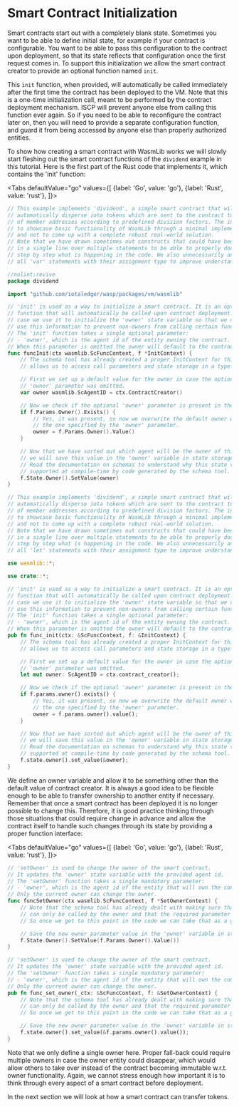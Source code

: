 
# Smart Contract Initialization

Smart contracts start out with a completely blank state. Sometimes you want to be able to
define initial state, for example if your contract is configurable. You want to be able to
pass this configuration to the contract upon deployment, so that its state reflects that
configuration once the first request comes in. To support this initialization we allow the
smart contract creator to provide an optional function named `init`.

This `init` function, when provided, will automatically be called immediately after the
first time the contract has been deployed to the VM. Note that this is a one-time
initialization call, meant to be performed by the contract deployment mechanism. ISCP will
prevent anyone else from calling this function ever again. So if you need to be able to
reconfigure the contract later on, then you will need to provide a separate configuration
function, and guard it from being accessed by anyone else than properly authorized
entities.

To show how creating a smart contract with WasmLib works we will slowly start fleshing out
the smart contract functions of the `dividend` example in this tutorial. Here is the first
part of the Rust code that implements it, which contains the 'init' function:

<Tabs defaultValue="go"
	values={[
		{label: 'Go', value: 'go'},
		{label: 'Rust', value: 'rust'},
	]}>

<TabItem value="go">

```go
// This example implements 'dividend', a simple smart contract that will
// automatically disperse iota tokens which are sent to the contract to a group
// of member addresses according to predefined division factors. The intent is
// to showcase basic functionality of WasmLib through a minimal implementation
// and not to come up with a complete robust real-world solution.
// Note that we have drawn sometimes out constructs that could have been done
// in a single line over multiple statements to be able to properly document
// step by step what is happening in the code. We also unnecessarily annotate
// all 'var' statements with their assignment type to improve understanding.

//nolint:revive
package dividend

import "github.com/iotaledger/wasp/packages/vm/wasmlib"

// 'init' is used as a way to initialize a smart contract. It is an optional
// function that will automatically be called upon contract deployment. In this
// case we use it to initialize the 'owner' state variable so that we can later
// use this information to prevent non-owners from calling certain functions.
// The 'init' function takes a single optional parameter:
// - 'owner', which is the agent id of the entity owning the contract.
// When this parameter is omitted the owner will default to the contract creator.
func funcInit(ctx wasmlib.ScFuncContext, f *InitContext) {
	// The schema tool has already created a proper InitContext for this function that
	// allows us to access call parameters and state storage in a type-safe manner.

	// First we set up a default value for the owner in case the optional
	// 'owner' parameter was omitted.
	var owner wasmlib.ScAgentID = ctx.ContractCreator()

	// Now we check if the optional 'owner' parameter is present in the params map.
	if f.Params.Owner().Exists() {
		// Yes, it was present, so now we overwrite the default owner with
		// the one specified by the 'owner' parameter.
		owner = f.Params.Owner().Value()
	}

	// Now that we have sorted out which agent will be the owner of this contract
	// we will save this value in the 'owner' variable in state storage on the host.
	// Read the documentation on schemas to understand why this state variable is
	// supported at compile-time by code generated by the schema tool.
	f.State.Owner().SetValue(owner)
}
```

</TabItem>
<TabItem value="rust">

```rust
// This example implements 'dividend', a simple smart contract that will
// automatically disperse iota tokens which are sent to the contract to a group
// of member addresses according to predefined division factors. The intent is
// to showcase basic functionality of WasmLib through a minimal implementation
// and not to come up with a complete robust real-world solution.
// Note that we have drawn sometimes out constructs that could have been done
// in a single line over multiple statements to be able to properly document
// step by step what is happening in the code. We also unnecessarily annotate
// all 'let' statements with their assignment type to improve understanding.

use wasmlib::*;

use crate::*;

// 'init' is used as a way to initialize a smart contract. It is an optional
// function that will automatically be called upon contract deployment. In this
// case we use it to initialize the 'owner' state variable so that we can later
// use this information to prevent non-owners from calling certain functions.
// The 'init' function takes a single optional parameter:
// - 'owner', which is the agent id of the entity owning the contract.
// When this parameter is omitted the owner will default to the contract creator.
pub fn func_init(ctx: &ScFuncContext, f: &InitContext) {
    // The schema tool has already created a proper InitContext for this function that
    // allows us to access call parameters and state storage in a type-safe manner.

    // First we set up a default value for the owner in case the optional
    // 'owner' parameter was omitted.
    let mut owner: ScAgentID = ctx.contract_creator();

    // Now we check if the optional 'owner' parameter is present in the params map.
    if f.params.owner().exists() {
        // Yes, it was present, so now we overwrite the default owner with
        // the one specified by the 'owner' parameter.
        owner = f.params.owner().value();
    }

    // Now that we have sorted out which agent will be the owner of this contract
    // we will save this value in the 'owner' variable in state storage on the host.
    // Read the documentation on schemas to understand why this state variable is
    // supported at compile-time by code generated by the schema tool.
    f.state.owner().set_value(&owner);
}
```

</TabItem>
</Tabs>

We define an owner variable and allow it to be something other than the default value of
contract creator. It is always a good idea to be flexible enough to be able to transfer
ownership to another entity if necessary. Remember that once a smart contract has been
deployed it is no longer possible to change this. Therefore, it is good practice thinking
through those situations that could require change in advance and allow the contract
itself to handle such changes through its state by providing a proper function interface:

<Tabs defaultValue="go"
	values={[
		{label: 'Go', value: 'go'},
		{label: 'Rust', value: 'rust'},
	]}>
<TabItem value="go">

```go
// 'setOwner' is used to change the owner of the smart contract.
// It updates the 'owner' state variable with the provided agent id.
// The 'setOwner' function takes a single mandatory parameter:
// - 'owner', which is the agent id of the entity that will own the contract.
// Only the current owner can change the owner.
func funcSetOwner(ctx wasmlib.ScFuncContext, f *SetOwnerContext) {
    // Note that the schema tool has already dealt with making sure that this function
    // can only be called by the owner and that the required parameter is present.
    // So once we get to this point in the code we can take that as a given.

    // Save the new owner parameter value in the 'owner' variable in state storage.
    f.State.Owner().SetValue(f.Params.Owner().Value())
}
```

</TabItem>
<TabItem value="rust">

```rust
// 'setOwner' is used to change the owner of the smart contract.
// It updates the 'owner' state variable with the provided agent id.
// The 'setOwner' function takes a single mandatory parameter:
// - 'owner', which is the agent id of the entity that will own the contract.
// Only the current owner can change the owner.
pub fn func_set_owner(_ctx: &ScFuncContext, f: &SetOwnerContext) {
    // Note that the schema tool has already dealt with making sure that this function
    // can only be called by the owner and that the required parameter is present.
    // So once we get to this point in the code we can take that as a given.

    // Save the new owner parameter value in the 'owner' variable in state storage.
    f.state.owner().set_value(&f.params.owner().value());
}
```

</TabItem>
</Tabs>

Note that we only define a single owner here. Proper fall-back could require multiple
owners in case the owner entity could disappear, which would allow others to take over
instead of the contract becoming immutable w.r.t. owner functionality. Again, we cannot
stress enough how important it is to think through every aspect of a smart contract before
deployment.

In the next section we will look at how a smart contract can transfer tokens.
